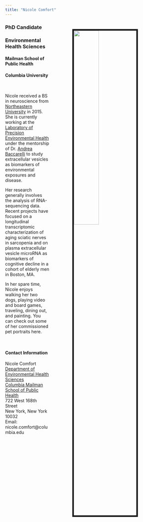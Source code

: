 ```yaml
---
title: "Nicole Comfort"
---
```


<link rel="stylesheet" href="styles.css" type="text/css">
<link rel="stylesheet" href="academicons-1.8.6/css/academicons.min.css"/>

<img src="images/NICOLE COMFORT_067C_F copy.jpg" style="width:40%; border:5px solid" ALIGN="right" HSPACE="75" VSPACE="25" />

### PhD Candidate
### Environmental Health Sciences
#### Mailman School of Public Health
#### Columbia University

<br> 

Nicole received a BS in neuroscience from [Northeastern University](https://cos.northeastern.edu/) in 2015. She is currently working at the [Laboratory of Precision Environmental Health](https://www.mailman.columbia.edu/research/laboratory-precision-environmental-health) under the mentorship of Dr. [Andrea Baccarelli](https://www.mailman.columbia.edu/people/our-faculty/ab4303) to study extracellular vesicles as biomarkers of environmental exposures and disease.

Her research generally involves the analysis of RNA-sequencing data. Recent projects have focused on a longitudinal transcriptomic characterization of aging sciatic nerves in sarcopenia and on plasma extracellular vesicle microRNA as biomarkers of cognitive decline in a cohort of elderly men in Boston, MA. 

In her spare time, Nicole enjoys walking her two dogs, playing video and board games, traveling, dining out, and painting. You can check out some of her commissioned pet portraits here. 

<br>

#### Contact Information

Nicole Comfort
<br>
[Department of Environmental Health Sciences](https://www.mailman.columbia.edu/become-student/departments/environmental-health-sciences-ehs)
<br>
[Columbia Mailman School of Public Health](https://www.mailman.columbia.edu/)
<br>
722 West 168th Street
<br>
New York, New York 10032
<br>
Email: nicole.comfort@columbia.edu

